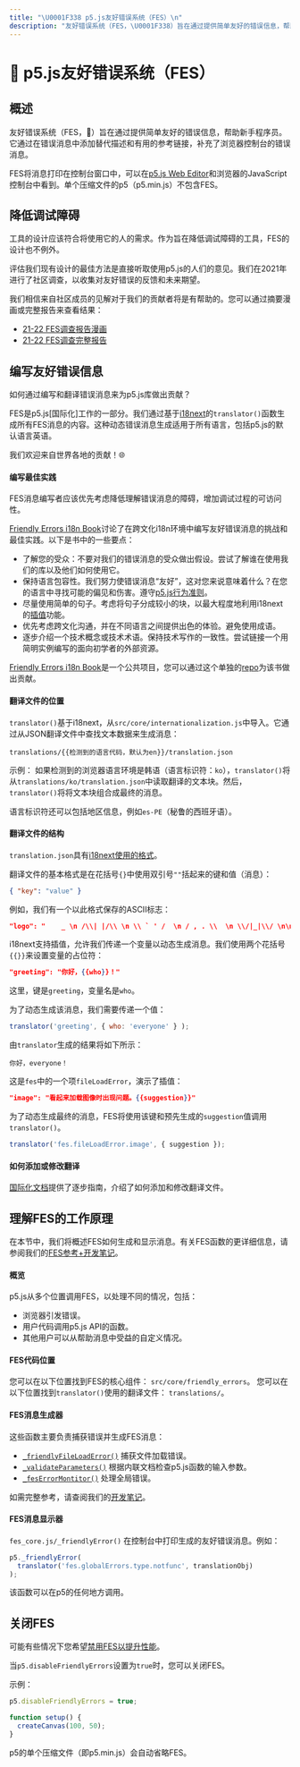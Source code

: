 ```yaml
---
title: "\U0001F338 p5.js友好错误系统（FES）\n"
description: "友好错误系统（FES，\U0001F338）旨在通过提供简单友好的错误信息，帮助新手程序员。它通过在错误消息中添加替代描述和有用的参考链接，补充了浏览器控制台的错误消息。\n"
---
```

# 🌸 p5.js友好错误系统（FES）

## 概述

友好错误系统（FES，🌸）旨在通过提供简单友好的错误信息，帮助新手程序员。它通过在错误消息中添加替代描述和有用的参考链接，补充了浏览器控制台的错误消息。

FES将消息打印在控制台窗口中，可以在[p5.js Web Editor]和浏览器的JavaScript控制台中看到。单个压缩文件的p5（p5.min.js）不包含FES。

[p5.js Web Editor]: https://editor.p5js.org/

## 降低调试障碍

工具的设计应该符合将使用它的人的需求。作为旨在降低调试障碍的工具，FES的设计也不例外。

评估我们现有设计的最佳方法是直接听取使用p5.js的人们的意见。我们在2021年进行了社区调查，以收集对友好错误的反馈和未来期望。

我们相信来自社区成员的见解对于我们的贡献者将是有帮助的。您可以通过摘要漫画或完整报告来查看结果：

* [21-22 FES调查报告漫画]
* [21-22 FES调查完整报告]

[21-22 FES调查报告漫画]: https://almchung.github.io/p5jsFESsurvey/

[21-22 FES调查完整报告]: https://observablehq.com/@almchung/p5-fes-21-survey

## 编写友好错误信息

如何通过编写和翻译错误消息来为p5.js库做出贡献？

FES是p5.js\[国际化]工作的一部分。我们通过基于[i18next]的`translator()`函数生成所有FES消息的内容。这种动态错误消息生成适用于所有语言，包括p5.js的默认语言英语。

我们欢迎来自世界各地的贡献！🌐

[internationalization]: https://github.com/processing/p5.js/blob/main/contributor_docs/internationalization.md

[i18next]: https://www.i18next.com/

#### 编写最佳实践

FES消息编写者应该优先考虑降低理解错误消息的障碍，增加调试过程的可访问性。

[Friendly Errors i18n Book]讨论了在跨文化i18n环境中编写友好错误消息的挑战和最佳实践。以下是书中的一些要点：

* 了解您的受众：不要对我们的错误消息的受众做出假设。尝试了解谁在使用我们的库以及他们如何使用它。
* 保持语言包容性。我们努力使错误消息“友好”，这对您来说意味着什么？在您的语言中寻找可能的偏见和伤害。遵守[p5.js行为准则]。
* 尽量使用简单的句子。考虑将句子分成较小的块，以最大程度地利用i18next的[插值]功能。
* 优先考虑跨文化沟通，并在不同语言之间提供出色的体验。避免使用成语。
* 逐步介绍一个技术概念或技术术语。保持技术写作的一致性。尝试链接一个用简明实例编写的面向初学者的外部资源。

[Friendly Errors i18n Book]: https://almchung.github.io/p5-fes-i18n-book/

[插值]: https://www.i18next.com/translation-function/interpolation

[p5.js行为准则]: https://github.com/processing/p5.js/blob/main/CODE_OF_CONDUCT.md#p5js-code-of-conduct

[专家的盲点]: https://tilt.colostate.edu/TipsAndGuides/Tip/181

[Friendly Errors i18n Book]是一个公共项目，您可以通过这个单独的[repo]为该书做出贡献。

[repo]: https://github.com/almchung/p5-fes-i18n-book

#### 翻译文件的位置

`translator()`基于i18next，从`src/core/internationalization.js`中导入。它通过从JSON翻译文件中查找文本数据来生成消息：

```
translations/{{检测到的语言代码，默认为en}}/translation.json
```

示例：
如果检测到的浏览器语言环境是韩语（语言标识符：`ko`），`translator()`将从`translations/ko/translation.json`中读取翻译的文本块。然后，`translator()`将将文本块组合成最终的消息。

语言标识符还可以包括地区信息，例如`es-PE`（秘鲁的西班牙语）。

#### 翻译文件的结构

`translation.json`具有[i18next使用的格式](https://www.i18next.com/misc/json-format)。

翻译文件的基本格式是在花括号`{}`中使用双引号`""`括起来的键和值（消息）：

```json
{ "key": "value" }
```

例如，我们有一个以此格式保存的ASCII标志：

```json
"logo": "    _ \n /\\| |/\\ \n \\ ` ' /  \n / , . \\  \n \\/|_|\\/ \n\n"
```

i18next支持插值，允许我们传递一个变量以动态生成消息。我们使用两个花括号`{{}}`来设置变量的占位符：

```json
"greeting": "你好，{{who}}！"
```

这里，键是`greeting`，变量名是`who`。

为了动态生成该消息，我们需要传递一个值：

```JavaScript
translator('greeting', { who: 'everyone' } );
```

由`translator`生成的结果将如下所示：

```
你好，everyone！
```

这是`fes`中的一个项`fileLoadError`，演示了插值：

```json
"image": "看起来加载图像时出现问题。{{suggestion}}"
```

为了动态生成最终的消息，FES将使用该键和预先生成的`suggestion`值调用`translator()`。

```JavaScript
translator('fes.fileLoadError.image', { suggestion });
```

#### 如何添加或修改翻译

[国际化文档]提供了逐步指南，介绍了如何添加和修改翻译文件。

[国际化文档]: https://github.com/processing/p5.js/blob/main/contributor_docs/internationalization.md

## 理解FES的工作原理

在本节中，我们将概述FES如何生成和显示消息。有关FES函数的更详细信息，请参阅我们的[FES参考+开发笔记]。

[FES参考+开发笔记]: https://github.com/processing/p5.js/blob/main/contributor_docs/fes_reference_dev_notes.md

#### 概览

p5.js从多个位置调用FES，以处理不同的情况，包括：

* 浏览器引发错误。
* 用户代码调用p5.js API的函数。
* 其他用户可以从帮助消息中受益的自定义情况。

#### FES代码位置

您可以在以下位置找到FES的核心组件：
`src/core/friendly_errors`。
您可以在以下位置找到`translator()`使用的翻译文件：
`translations/`。

#### FES消息生成器

这些函数主要负责捕获错误并生成FES消息：

* [`_friendlyFileLoadError()`] 捕获文件加载错误。
* [`_validateParameters()`] 根据内联文档检查p5.js函数的输入参数。
* [`_fesErrorMontitor()`] 处理全局错误。

如需完整参考，请查阅我们的[开发笔记]。

[`_friendlyFileLoadError()`]: https://github.com/processing/p5.js/blob/main/contributor_docs/fes_reference_dev_notes.md#_friendlyfileloaderror

[`_validateParameters()`]: https://github.com/processing/p5.js/blob/main/contributor_docs/fes_reference_dev_notes.md#validateparameters

[`_fesErrorMontitor()`]: https://github.com/processing/p5.js/blob/main/contributor_docs/fes_reference_dev_notes.md#feserrormonitor

[开发笔记]: https://github.com/processing/p5.js/blob/main/contributor_docs/fes_reference_dev_notes.md

#### FES消息显示器

`fes_core.js/_friendlyError()` 在控制台中打印生成的友好错误消息。例如：

```JavaScript
p5._friendlyError(
  translator('fes.globalErrors.type.notfunc', translationObj)
);
```

该函数可以在p5的任何地方调用。

## 关闭FES

可能有些情况下您希望[禁用FES以提升性能]。

当`p5.disableFriendlyErrors`设置为`true`时，您可以关闭FES。

示例：

```JavaScript
p5.disableFriendlyErrors = true;

function setup() {
  createCanvas(100, 50);
}
```

p5的单个压缩文件（即p5.min.js）会自动省略FES。

[禁用FES以提升性能]: https://github.com/processing/p5.js/wiki/Optimizing-p5.js-Code-for-Performance#disable-the-friendly-error-system-fes
